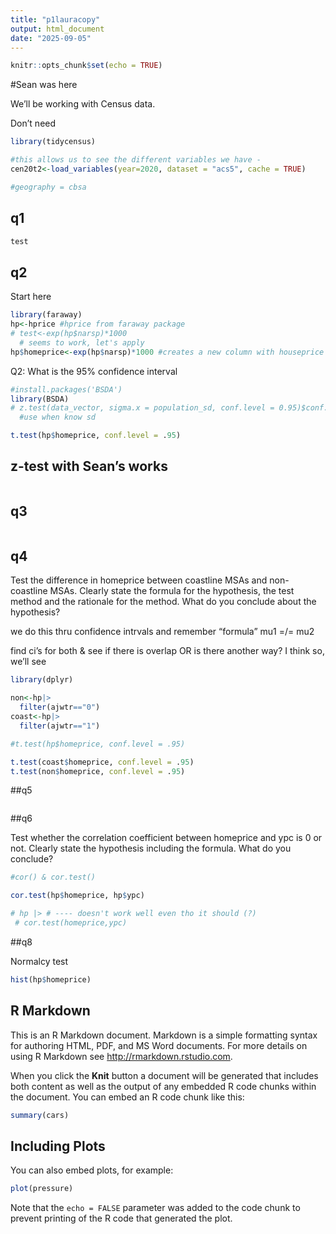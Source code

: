 ```yaml
---
title: "p1lauracopy"
output: html_document
date: "2025-09-05"
---
```


```r
knitr::opts_chunk$set(echo = TRUE)
```
#Sean was here

We'll be working with Census data.

Don't need

```r
library(tidycensus)

#this allows us to see the different variables we have -
cen20t2<-load_variables(year=2020, dataset = "acs5", cache = TRUE)

#geography = cbsa

```

## q1

```r
test
```

## q2

Start here

```r
library(faraway)
hp<-hprice #hprice from faraway package
# test<-exp(hp$narsp)*1000 
  # seems to work, let's apply 
hp$homeprice<-exp(hp$narsp)*1000 #creates a new column with houseprice info
```

Q2: What is the 95% confidence interval

```r
#install.packages('BSDA')
library(BSDA)
# z.test(data_vector, sigma.x = population_sd, conf.level = 0.95)$conf.int
  #use when know sd

t.test(hp$homeprice, conf.level = .95)

```

## z-test with Sean's works

```r
```

## q3

```r
```

## q4

Test the difference in homeprice between coastline MSAs and non-coastline MSAs. Clearly state the formula for the hypothesis, the test method and the rationale for the method. What do you conclude about the hypothesis?

we do this thru confidence intrvals and remember "formula" mu1 =/= mu2

find ci's for both & see if there is overlap OR is there another way? I think so, we'll see

```r

library(dplyr)

non<-hp|>
  filter(ajwtr=="0")
coast<-hp|>
  filter(ajwtr=="1")

#t.test(hp$homeprice, conf.level = .95) 

t.test(coast$homeprice, conf.level = .95)
t.test(non$homeprice, conf.level = .95)

```

##q5
```r

```

##q6

Test whether the correlation coefficient between homeprice and ypc is 0 or not.
Clearly state the hypothesis including the formula. What do you conclude?

```r
#cor() & cor.test()

cor.test(hp$homeprice, hp$ypc)

# hp |> # ---- doesn't work well even tho it should (?)
 # cor.test(homeprice,ypc)

```

##q8

Normalcy test

```r
hist(hp$homeprice)
```

## R Markdown

This is an R Markdown document. Markdown is a simple formatting syntax for authoring HTML, PDF, and MS Word documents. For more details on using R Markdown see <http://rmarkdown.rstudio.com>.

When you click the **Knit** button a document will be generated that includes both content as well as the output of any embedded R code chunks within the document. You can embed an R code chunk like this:

```r
summary(cars)
```

## Including Plots

You can also embed plots, for example:

```r
plot(pressure)
```

Note that the `echo = FALSE` parameter was added to the code chunk to prevent printing of the R code that generated the plot.
